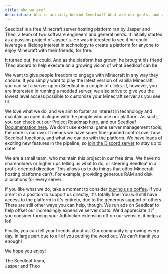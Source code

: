 ```yaml
---
title: Who we are?
description: Who is actually behind Seedloaf? What are our goals, and what are we doing?
---
```


Seedloaf is a free Minecraft server hosting platform ran by Jasper and Theo,
a team of two software engineers and general nerds. It initially started
as a passion project of Jasper's. He was interested to see if he could leverage
a lifelong interest in technology to create a platform for anyone to enjoy
Minecraft with their friends, for free.

It turned out, he could. And as the platform has grown, he brought his
friend Theo aboard to help execute on a growing vision of what Seedloaf can be.

We want to give people freedom to engage with Minecraft in any way they
choose. If you simply want to play the latest version of vanilla Minecraft,
you can set a server up on Seedloaf in a couple of clicks. If, however, you
are interested in running a modded server, we also strive to give you the
lowest level access possible to customize your Minecraft server as you see fit.

We love what we do, and we aim to foster an interest in technology and
maintain an open dialogue with the people who use our platform. As such,
you can check out our
[Project Roadmap here](https://github.com/orgs/Seedloaf/projects/3),
and our [Seedloaf Documentation here](https://github.com/Seedloaf/docs). 
We don't use external game server management tools, the code is our own.
It means we have super fine-grained control over how Seedloaf functions,
and what we can do with the platform. We have loads of exciting new features
in the pipeline, so [join the Discord server](https://seedloaf.com/discord)
to stay up to date!

We are a small team, who maintain this project in our free time.
We have no shareholders or higher ups telling us what to do, or
steering Seedloaf in a profit-oriented direction. This allows us to
do things that other Minecraft hosting platforms can't. For example,
providing generous RAM and disk allocations for every server.

If you like what we do, take a moment to consider
[buying us a coffee](https://buymeacoffee.com/seedloaf). If you
aren't in a position to support us directly, it's totally fine!
You will still have access to the platform in it's entirety, due
to the generous support of others. There are still other ways you
can help, though. We run ads on Seedloaf to help offset our increasingly
expensive server costs. We'd appreciate it if you consider turning your
Adblocker extension off on our website, it helps a lot!

Finally, you can tell your friends about us. Our community is growing
every day, in large part due to all of you putting the word out.
We can't thank you enough!

We hope you enjoy!

The Seedloaf team, <br />
Jasper and Theo
